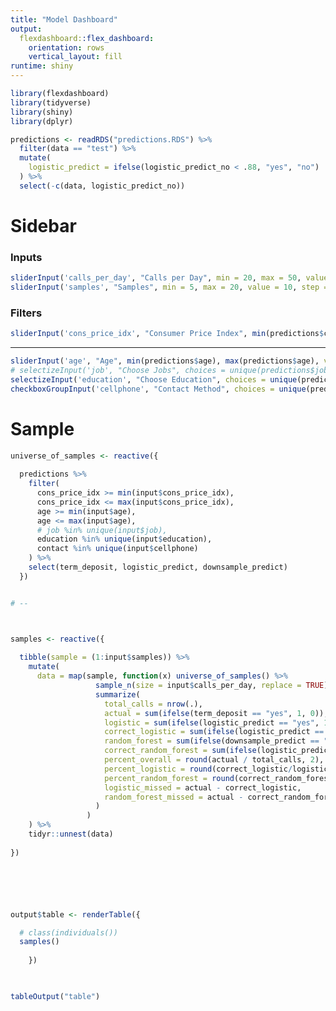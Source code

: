 ```yaml
---
title: "Model Dashboard"
output: 
  flexdashboard::flex_dashboard:
    orientation: rows
    vertical_layout: fill
runtime: shiny
---
```


```r
library(flexdashboard)
library(tidyverse)
library(shiny)
library(dplyr)
```

```r

predictions <- readRDS("predictions.RDS") %>%
  filter(data == "test") %>%
  mutate(
    logistic_predict = ifelse(logistic_predict_no < .88, "yes", "no")
  ) %>%
  select(-c(data, logistic_predict_no))

```


# Sidebar {.sidebar}

### Inputs

```r

sliderInput('calls_per_day', "Calls per Day", min = 20, max = 50, value = 30, step = 5)
sliderInput('samples', "Samples", min = 5, max = 20, value = 10, step = 1)

```


### Filters

```r

sliderInput('cons_price_idx', "Consumer Price Index", min(predictions$cons_price_idx), max(predictions$cons_price_idx), value = c(min(predictions$cons_price_idx), max(predictions$cons_price_idx)), step = .2)
```

-------

``` r

sliderInput('age', "Age", min(predictions$age), max(predictions$age), value = c(min(predictions$age), max(predictions$age)))
# selectizeInput('job', "Choose Jobs", choices = unique(predictions$job), selected = unique(predictions$job), multiple = TRUE)
selectizeInput('education', "Choose Education", choices = unique(predictions$education), selected = unique(predictions$education), multiple = TRUE)
checkboxGroupInput('cellphone', "Contact Method", choices = unique(predictions$contact), selected = unique(predictions$contact))

```


# Sample


```r

universe_of_samples <- reactive({
  
  predictions %>%
    filter(
      cons_price_idx >= min(input$cons_price_idx),
      cons_price_idx <= max(input$cons_price_idx),
      age >= min(input$age),
      age <= max(input$age),
      # job %in% unique(input$job),
      education %in% unique(input$education),
      contact %in% unique(input$cellphone)
    ) %>%
    select(term_deposit, logistic_predict, downsample_predict)
  })


# --



samples <- reactive({
  
  tibble(sample = (1:input$samples)) %>%
    mutate(
      data = map(sample, function(x) universe_of_samples() %>% 
                   sample_n(size = input$calls_per_day, replace = TRUE) %>%
                   summarize(
                     total_calls = nrow(.),
                     actual = sum(ifelse(term_deposit == "yes", 1, 0)),
                     logistic = sum(ifelse(logistic_predict == "yes", 1, 0)),
                     correct_logistic = sum(ifelse(logistic_predict == "yes" & term_deposit == "yes", 1, 0)),
                     random_forest = sum(ifelse(downsample_predict == "yes", 1, 0)),
                     correct_random_forest = sum(ifelse(logistic_predict == "yes" & term_deposit == "yes", 1, 0)),
                     percent_overall = round(actual / total_calls, 2),
                     percent_logistic = round(correct_logistic/logistic, 2),
                     percent_random_forest = round(correct_random_forest/random_forest, 2),
                     logistic_missed = actual - correct_logistic,
                     random_forest_missed = actual - correct_random_forest
                   )
                 )
    ) %>%
    tidyr::unnest(data)
  
})






output$table <- renderTable({

  # class(individuals())
  samples()
  
    })
  


tableOutput("table")


```


